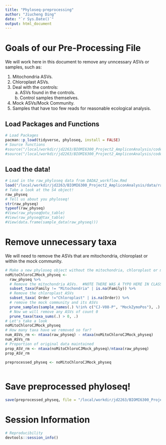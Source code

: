 ```yaml
---
title: "Phyloseq-preprocessing"
author: "Jiucheng Ding"
date: "`r Sys.Date()`"
output: html_document
---
```


# Goals of our Pre-Processing File

We will work here in this document to remove any unncessary ASVs or samples, such as: 

1. Mitochondria ASVs. 
2. Chloroplast ASVs.  
3. Deal with the controls:  
    a. ASVs found in the controls.  
    b. Control samples themselves.  
4. Mock ASVs/Mock Community.  
5. Samples that have too few reads for reasonable ecological analysis.


## Load Packages and Functions

```r
# Load Packages
pacman::p_load(tidyverse, phyloseq, install = FALSE)
# Source functions
#source("/local/workdir/jd2263/BIOMI6300_Project2_AmpliconAnalysis/code/functions.R")
#source("/local/workdir/jd2263/BIOMI6300_Project2_AmpliconAnalysis/code/colors_and_shapes.R")
```

## Load the data!

```r
# Load in the raw_phyloseq data from DADA2_workflow.Rmd
load("/local/workdir/jd2263/BIOMI6300_Project2_AmpliconAnalysis/data/raw_physeq.RData")
# Take a look at the S4 object!
raw_physeq
# Tell us about you phyloseq!
str(raw_physeq)
typeof(raw_physeq)
#View(raw_physeq@otu_table)
#View(raw_physeq@tax_table)
#View(data.frame(sample_data(raw_physeq)))
```


# Remove unnecessary taxa

We will need to remove the ASVs that are mitochondria, chloroplast or within the mock community. 

```r
# Make a new phyloseq object without the mitochondria, chloroplast or mock community
noMitoChloroCJMock_physeq <- 
  raw_physeq %>%
  # Remove the mitochondria ASVs.  #NOTE THERE WAS A TYPO HERE IN CLASS! 
  subset_taxa(Family != "Mitochondria" | is.na(Family)) %>%
  # Remove the chloroplast ASVs 
  subset_taxa( Order !="Chloroplast" | is.na(Order)) %>%
  # remove the mock community and its ASVs 
  prune_samples(sample_names(.) %!in% c("CJ-V08-P", "MockZymoPos"), .) %>%
  # Now we will remove any ASVs of count 0
  prune_taxa(taxa_sums(.) > 0, .)
# Let's take a look 
noMitoChloroCJMock_physeq
# How many taxa have we removed so far? 
num_ASVs_rm <- ntaxa(raw_physeq) - ntaxa(noMitoChloroCJMock_physeq)
num_ASVs_rm
# Proportion of original data maintained
prop_ASV_rm <- ntaxa(noMitoChloroCJMock_physeq)/ntaxa(raw_physeq)
prop_ASV_rm
```

```r
preprocessed_physeq <- noMitoChloroCJMock_physeq
  
```


# Save preprocessed phyloseq!
```r
save(preprocessed_physeq, file = "/local/workdir/jd2263/BIOMI6300_Project2_AmpliconAnalysis/data/preprocessed_physeq.RData")
```


# Session Information 
```r
# Reproducibility
devtools::session_info()
```


